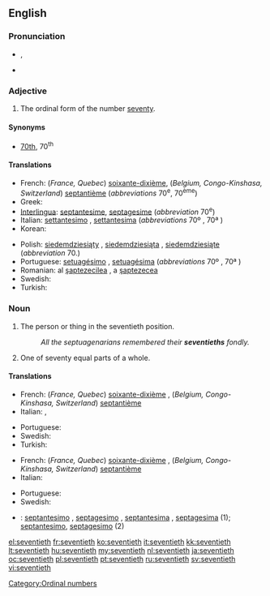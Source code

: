 ==English==

===Pronunciation===
* {{IPA|/ˈsɛvntiəθ/}}, {{SAMPA|/"sEvnti@T/}}
* {{hyphenation|sev|en|ti|eth}}

===Adjective===
{{en-adj|-}}

# The ordinal form of the number [[seventy]].

====Synonyms====
* [[70th]], 70<sup>th</sup>

====Translations====
{{trans-top|ordinal form of the number seventy (70)}}
* French: (''France, Quebec'') [[soixante-dixième]], (''Belgium, Congo-Kinshasa, Switzerland'') [[septantième]] (''abbreviations'' 70<sup>e</sup>, 70<sup>ème</sup>)<!--Belgium, Switzerland, Congo-Kinshasa verified by Paul G on 2006-05-23-->
* Greek: {{t+|el|εβδομηκοστός|tr=evdomikostos}}
* [[Interlingua]]: [[septantesime]], [[septagesime]] (''abbreviation'' 70<sup>e</sup>)
* Italian: [[settantesimo]] {{m}}, [[settantesima]] {{f}} (''abbreviations'' 70º<!--note: this a superscript "o", not a degree symbol--> {{m}}, 70ª {{f}})
* Korean: {{t+|ko|일흔째|tr=ilheunjjae |sc=Hang}}
{{trans-mid}}
* Polish: [[siedemdziesiąty]] {{m}}, [[siedemdziesiąta]] {{f}}, [[siedemdziesiąte]] {{n}} (''abbreviation'' 70.)
* Portuguese: [[setuagésimo]] {{m}}, [[setuagésima]] {{f}} (''abbreviations'' 70º<!--note: this a superscript "o", not a degree symbol--> {{m}}, 70ª {{f}})
* Romanian: al [[şaptezecilea]] {{m}}, a [[şaptezecea]] {{f}}
* Swedish: {{t+|sv|sjuttionde}}
* Turkish: {{t|tr|yetmişinci}}
{{trans-bottom}}

===Noun===
{{en-noun}}

# The person or thing in the seventieth position.
#: ''All the septuagenarians remembered their '''seventieths''' fondly.''
# One of seventy equal parts of a whole.

====Translations====
{{trans-top|the person or thing in the seventieth position}}
* French: (''France, Quebec'') [[soixante-dixième]] {{m|f}}, (''Belgium, Congo-Kinshasa, Switzerland'') [[septantième]] {{m|f}}<!--Belgium, Switzerland, Congo-Kinshasa verified by Paul G on 2006-05-23-->
* Italian: {{t-|it|settantesimo|m}}, {{t-|it|settantesima|f}}
{{trans-mid}}
* Portuguese: {{t+|pt|setuagésimo|m}}
* Swedish: {{t+|sv|sjuttionde|c}}
* Turkish: {{t|tr|yetmişinci}}
{{trans-bottom}}

{{trans-top|one of seventy equal parts of a whole}}
* French: (''France, Quebec'') [[soixante-dixième]] {{m}}, (''Belgium, Congo-Kinshasa, Switzerland'') [[septantième]] {{m}} <!--Belgium, Switzerland, Congo-Kinshasa verified by Paul G on 2006-05-23-->
* Italian: {{t-|it|settantesimo|m}}
{{trans-mid}}
* Portuguese: {{t+|pt|setuagésimo|m}}
* Swedish: {{t-|sv|sjuttiondel|c}}
{{trans-bottom}}

{{checktrans}}
* {{ttbc|Interlingua}}: [[septantesimo]] {{m}}, [[septagesimo]] {{m}}, [[septantesima]] {{f}}, [[septagesima]] {{f}} (1); [[septantesimo]], [[septagesimo]] (2)

[[Category:Ordinal numbers]]

[[el:seventieth]]
[[fr:seventieth]]
[[ko:seventieth]]
[[it:seventieth]]
[[kk:seventieth]]
[[lt:seventieth]]
[[hu:seventieth]]
[[my:seventieth]]
[[nl:seventieth]]
[[ja:seventieth]]
[[oc:seventieth]]
[[pl:seventieth]]
[[pt:seventieth]]
[[ru:seventieth]]
[[sv:seventieth]]
[[vi:seventieth]]